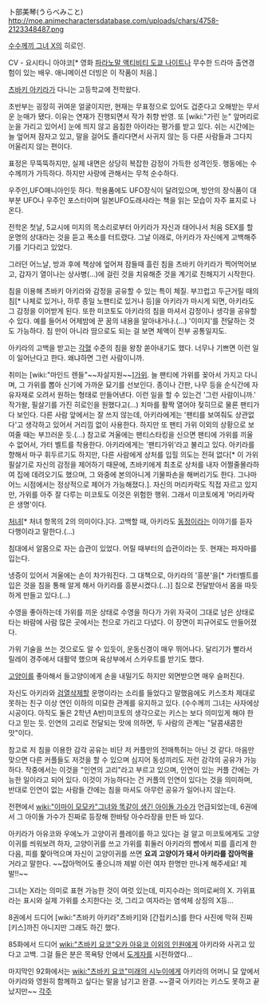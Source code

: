 卜部美琴(うらべみこと)
http://moe.animecharactersdatabase.com/uploads/chars/4758-2123348487.png

[[수수께끼 그녀 X]]의 히로인. 

CV - 요시타니 아야코[* 영화 [[파라노말 액티비티 도쿄 나이트]]나 무수한 드라마 출연경험이 있는 배우. 애니메이션 더빙은 이 작품이 처음.]

[[츠바키 아키라]]가 다니는 고등학교에 전학왔다.

초반부는 굉장히 귀여운 얼굴이지만, 현재는 무표정으로 있어도 겁준다고 오해받는 무서운 눈매가 됐다. 이유는 연재가 진행되면서 작가 취향 반영. 또 [wiki:"가린 눈" 앞머리로 눈을 가리고 있어서] 눈에 띄지 않고 음침한 아이라는 평가를 받고 있다. 쉬는 시간에는 늘 엎어져 잠자고 있고, 말을 걸어도 졸리다면서 사귀지 않는 등 다른 사람들과 그다지 어울리지 않는 편이다.

표정은 무뚝뚝하지만, 실제 내면은 상당히 복잡한 감정이 가득한 성격인듯. 행동에는 수수께끼가 가득하다. 하지만 사랑에 관해서는 무척 순수하다.

우주인,UFO매니아인듯 하다. 학용품에도 UFO장식이 달려있으며,
방안의 장식품이 대부분 UFO나 우주인 포스터이며 일본UFO도래사라는 책을 읽는 모습이 자주 표지로 나온다.

전학온 첫날, 5교시에 미지의 목소리로부터 아키라가 자신과 태어나서 처음 SEX를 할 운명의 상대라는 것을 듣고 폭소를 터트렸다. 그날 이래로, 아키라가 자신에게 고백해주기를 기다리고 있었다.

그러던 어느날, 방과 후에 책상에 엎어져 잠들때 흘린 침을 츠바키 아키라가 찍어먹어보고, 갑자기 열이나는 상사병(…)에 걸린 것을 치유해준 것을 계기로 친해지기 시작한다.

침을 이용해 츠바키 아키라와 감정을 공유할 수 있는 특이 체질. 부끄럽고 두근거릴 때의 침[* 나체로 있거나, 하루 종일 노팬티로 있거나 등]을 아키라가 마시게 되면, 아키라도 그 감정을 이어받게 된다. 또한 미코토도 아키라의 침을 마셔서 감정이나 생각을 공유할 수 있다. 예를 들어서 어제밤에 꾼 꿈의 내용을 알아내거나.(...) '이미지'를 전달하는 것도 가능하다. 침 만이 아니라 땀으로도 되는 걸 보면 체액이 전부 공통일지도.

아키라의 고백을 받고는 [[각혈]] 수준의 침을 왕창 쏟아내기도 했다. 너무나 기쁘면 이런 일이 일어난다고 한다. 왜냐하면 그런 사람이니까.

취미는 [wiki:"마인드 렌들"~~자살지원~~][[가위]]. 늘 팬티에 가위를 꽂아서 가지고 다니며, 그 가위를 뽑아 신기에 가까운 묘기를 선보인다. 종이나 간판, 나무 등을 순식간에 자유자재로 오려서 원하는 형태로 만들어낸다. 이런 일을 할 수 있는건 '그런 사람이니까.' 작가왈, 필살기를 가진 히로인을 원했다고(…)
치마를 활짝 열어야 젖히므로 물론 팬티가 다 보인다. 다른 사람 앞에서는 잘 쓰지 않는데, 아키라에게는 '팬티를 보여줘도 상관없다'고 생각하고 있어서 거리낌 없이 사용한다. 하지만 또 팬티 가위 이외의 상황으로 보여줄 때는 부끄러운 듯.(...) 참고로 겨울에는 팬티스타킹을 신으면 팬티에 가위를 끼울 수 없어서, 가터 벨트를 착용한다.
아키라에게는 '팬티가위'라고 불리고 있다. 
아키라를 향해서 마구 휘두르기도 하지만, 다른 사람에게 상처를 입힐 의도는 전혀 없다[* 이 가위 필살기로 자신의 감정을 제어하기 때문에, 츠바키에게 최초로 상처를 내자 어쩔줄몰라하여 집에 데려오기도 했으며, 그 와중에 본의아니게 기물파손을 해버리기도 한다. 그나마 어느 시점에서는 정상적으로 제어가 가능해졌다.].
자신의 머리카락도 직접 자르고 있지만, 가위를 아주 잘 다루는 미코토도 이것은 위험한 행위. 그래서 미코토에게 '머리카락은 생명'이다.

[[처녀]][* 처녀 항목의 2의 의미이다.]다. 고백할 때, 아키라도 [[동정]]이라는 이야기를 듣자 다행이라고 말한다.(...)

침대에서 알몸으로 자는 습관이 있었다. 어릴 때부터의 습관이라는 듯. 현재는 파자마를 입는다.

냉증이 있어서 겨울에는 손이 차가워진다. 그 대책으로, 아키라의 '흥분'을[* 가터벨트를 입은 것을 침을 통해 알게 해서 아키라를 흥분시켰다.(…)] 침으로 전달받아서 몸을 따듯하게 만들고 있다.(...)

수영을 좋아하는데 가위를 끼운 상태로 수영을 하다가 가위 자국이 그대로 남은 상태로 타는 바람에 사람 많은 곳에서는 천으로 가리고 다녔다. 이 장면이 피규어로도 만들어졌다.

가위 기술을 쓰는 것으로도 알 수 있듯이, 운동신경이 매우 뛰어나다. 달리기가 빨라서 릴레이 경주에서 대활약 했으며 육상부에서 스카우트를 받기도 했다. 

[[고양이]]를 좋아해서 들고양이에게 손을 내밀기도 하지만 외면받으면 매우 슬퍼진다.

자신도 아키라와 [[검열삭제]]할 운명이라는 소리를 들었다고 말했음에도 키스조차 제대로 못하는 친구 이상 연인 이하의 미묘한 관계를 유지하고 있다. (수수께끼 그녀는 사자에상 시공이다. 아직도 둘은 2학년 A반)미코토의 생각으로는 키스는 보다 의미있게 해야 한다고 믿는 듯. 인연의 고리로 전달되는 맛에 의하면, 두 사람의 관계는 "달콤새콤한 맛"이다.

참고로 저 침을 이용한 감각 공유는 비단 저 커플만의 전매특허는 아닌 것 같다. 마음만 맞으면 다른 커플들도 저것을 할 수 있으며 심지어 동성끼리도 저런 감각의 공유가 가능하다. 작중에서는 이것을 "인연의 고리"라고 부르고 있으며, 인연이 있는 커플 간에는 가능한 일이라고 되어 있다. 이것이 가능하다는 건 커플의 인연이 있다는 것을 의미하며, 반대로 인연이 없는 사람들 간에는 침을 마셔도 아무런 공유가 일어나지 않는다.

전편에서 [[wiki:"이마이 모모카"그녀와 똑같이 생긴 아이돌 가수]]가 언급되었는데, 6권에서 그 아이돌 가수가 진짜로 등장해 한바탕 아수라장을 만든 바 있다.

아키라가 아유코와 우에노가 고양이귀 플레이를 하고 있다는 걸 알고 미코토에게도 고양이귀를 씌워보려 하자, 고양이귀를 쓰고 가위를 휘둘러 아키라의 뺨에서 피를 흘리게 한 다음, 피를 핥아먹으며 자신이 고양이귀를 쓰면 '''요괴 고양이가 돼서 아키라를 잡아먹을''' 거라고 말한다. ~~잡아먹어도 좋으니까 제발 이런 여자 한명만 만나게 해주세요! 제발!!~~

그녀는 X라는 의미로 표현 가능한 것이 여럿 있는데, 미지수라는 의미로써의 X. 가위표라는 표시와 실제 가위를 소지한다는 것, 그리고 여자라는 염색체 상징의 X등...

8권에서 드디어 [wiki:"츠바키 아키라"츠바키]와 [간접키스]를 한다
사진에 막혀 진짜 [키스]까진 아니지만 그래도 하긴 했다.

85화에서 드디어 [[wiki:"츠바키 요코"오카 아유코 이외의 인원]]에게 아키라와 사귀고 있다고 고백. 그걸 들은 분은 목욕탕 안에서 [[도게자]]를 시전하였다...

마지막인 92화에서는 [[wiki:"츠바키 요코"미래의 시누이]]에게 아키라의 어머니 묘 앞에서 아키라와 영원히 함께하고 싶다는 말을 남기고 완결. ~~결국 아키라는 키스도 못하고 끝났지만~~
[[각주]]
